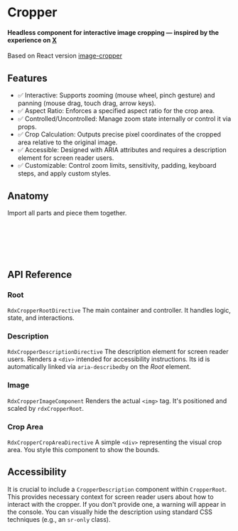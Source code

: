 
<Meta title="Primitives/Cropper" />

# Cropper

#### Headless component for interactive image cropping — inspired by the experience on [X](https://x.com/)

Based on React version [image-cropper](https://github.com/origin-space/image-cropper)

<Canvas sourceState="hidden" of={Stories.Default} />

## Features

- ✅ Interactive: Supports zooming (mouse wheel, pinch gesture) and panning (mouse drag, touch drag, arrow keys).
- ✅ Aspect Ratio: Enforces a specified aspect ratio for the crop area.
- ✅ Controlled/Uncontrolled: Manage zoom state internally or control it via props.
- ✅ Crop Calculation: Outputs precise pixel coordinates of the cropped area relative to the original image.
- ✅ Accessible: Designed with ARIA attributes and requires a description element for screen reader users.
- ✅ Customizable: Control zoom limits, sensitivity, padding, keyboard steps, and apply custom styles.

## Anatomy

Import all parts and piece them together.

```html
<div rdxCropperRoot>
    <div rdxCropperDescription></div>
    <div rdxCropperImage></div>
    <div rdxCropperCropArea></div>
</div>
```

## API Reference

### Root

`RdxCropperRootDirective` The main container and controller. It handles logic, state, and interactions.

<ArgTypes of={RdxCropperRootDirective} />

### Description

`RdxCropperDescriptionDirective` The description element for screen reader users.
Renders a `<div>` intended for accessibility instructions. Its id is automatically linked via `aria-describedby` on the *Root* element.

### Image

`RdxCropperImageComponent` Renders the actual `<img>` tag. It's positioned and scaled by `rdxCropperRoot`.

### Crop Area

`RdxCropperCropAreaDirective` A simple `<div>` representing the visual crop area. You style this component to show the bounds.

## Accessibility

It is crucial to include a `CropperDescription` component within `CropperRoot`.
This provides necessary context for screen reader users about how to interact with the cropper.
If you don't provide one, a warning will appear in the console.
You can visually hide the description using standard CSS techniques (e.g., an `sr-only` class).
